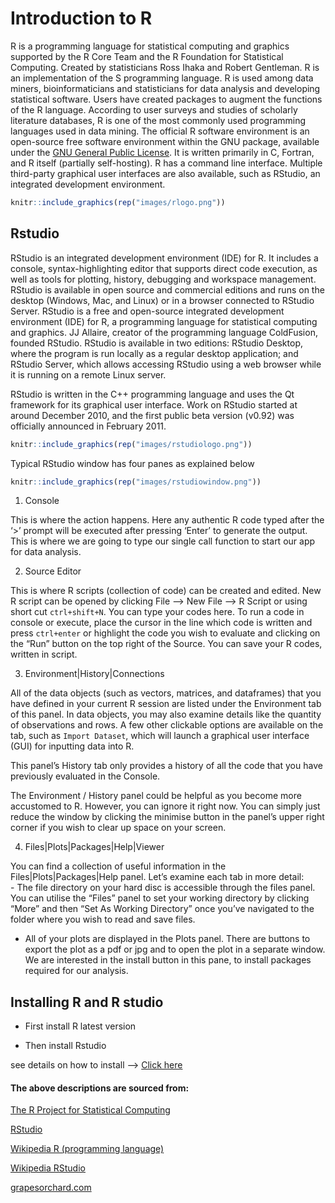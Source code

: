 # Introduction to R
R is a programming language for statistical computing and graphics supported by the R Core Team and the R Foundation for Statistical Computing. Created by statisticians Ross Ihaka and Robert Gentleman. R is an implementation of the S programming language. R is used among data miners, bioinformaticians and statisticians for data analysis and developing statistical software. Users have created packages to augment the functions of the R language.
According to user surveys and studies of scholarly literature databases, R is one of the most commonly used programming languages used in data mining. The official R software environment is an open-source free software environment within the GNU package, available under the [GNU General Public License](https://www.gnu.org/licenses/gpl-3.0.en.html). It is written primarily in C, Fortran, and R itself (partially self-hosting). R has a command line interface. Multiple third-party graphical user interfaces are also available, such as RStudio, an integrated development environment.  

```{r rlogo, echo=FALSE,fig.cap='R logo',out.width="50%", fig.align='center'}
knitr::include_graphics(rep("images/rlogo.png"))
```

## Rstudio  
RStudio is an integrated development environment (IDE) for R. It includes a console, syntax-highlighting editor that supports direct code execution, as well as tools for plotting, history, debugging and workspace management. RStudio is available in open source and commercial editions and runs on the desktop (Windows, Mac, and Linux) or in a browser connected to RStudio Server. RStudio is a free and open-source integrated development environment (IDE) for R, a programming language for statistical computing and graphics. JJ Allaire, creator of the programming language ColdFusion, founded RStudio. RStudio is available in two editions: RStudio Desktop, where the program is run locally as a regular desktop application; and RStudio Server, which allows accessing RStudio using a web browser while it is running on a remote Linux server.  

RStudio is written in the C++ programming language and uses the Qt framework for its graphical user interface. Work on RStudio started at around December 2010, and the first public beta version (v0.92) was officially announced in February 2011.  

```{r rstudio1, echo=FALSE,fig.cap='R studio logo',out.width="30%", fig.align='center'}
knitr::include_graphics(rep("images/rstudiologo.png"))
```

Typical RStudio window has four panes as explained below  

```{r rstudio2, echo=FALSE,fig.cap='R studio window',out.width="80%", fig.align='center'}
knitr::include_graphics(rep("images/rstudiowindow.png"))
```

1. Console

This is where the action happens. Here any authentic R code typed after the ‘>’ prompt will be executed after pressing ‘Enter’ to generate the output. This is where we are going to type our single call function to start our app for data analysis.  

2. Source Editor

This is where R scripts (collection of code) can be created and edited. New R script can be opened by clicking File --> New File --> R Script or using short cut `ctrl+shift+N`. You can type your codes here. To run a code in console or execute, place the cursor in the line which code is written and press `ctrl+enter` or highlight the code you wish to evaluate and clicking on the “Run” button on the top right of the Source. You can save your R codes, written in script.   

3. Environment|History|Connections

All of the data objects (such as vectors, matrices, and dataframes) that you have defined in your current R session are listed under the Environment tab of this panel. In data objects, you may also examine details like the quantity of observations and rows. A few other clickable options are available on the tab, such as `Import Dataset`, which will launch a graphical user interface (GUI) for inputting data into R.  

This panel's History tab only provides a history of all the code that you have previously evaluated in the Console.  

The Environment / History panel could be helpful as you become more accustomed to R. However, you can ignore it right now. You can simply just reduce the window by clicking the minimise button in the panel's upper right corner if you wish to clear up space on your screen. 

4. Files|Plots|Packages|Help|Viewer  

You can find a collection of useful information in the Files|Plots|Packages|Help panel. Let's examine each tab in more detail:  
- The file directory on your hard disc is accessible through the files panel. You can utilise the "Files" panel to set your working directory by clicking "More" and then "Set As Working Directory" once you've navigated to the folder where you wish to read and save files.  

- All of your plots are displayed in the Plots panel. There are buttons to export the plot as a pdf or jpg and to open the plot in a separate window.  
We are interested in the install button in this pane, to install packages required for our analysis.

## Installing R and R studio  
 
- First install R latest version  

- Then install Rstudio  

see details on how to install --> [Click here](https://www.grapesorchard.com/install-r)  



#### The above descriptions are sourced from: {-}

[The R Project for Statistical Computing](https://www.r-project.org/)

[RStudio](https://www.rstudio.com/)

[Wikipedia R (programming language)](https://en.wikipedia.org/wiki/R_(programming_language))

[Wikipedia RStudio](https://en.wikipedia.org/wiki/RStudio)  

[grapesorchard.com](https://www.grapesorchard.com/)